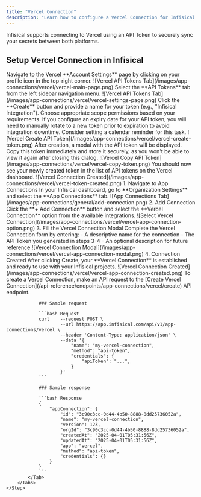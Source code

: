 ```yaml
---
title: "Vercel Connection"
description: "Learn how to configure a Vercel Connection for Infisical."
---
```


Infisical supports connecting to Vercel using an API Token to securely sync your secrets between both platforms.

## Setup Vercel Connection in Infisical

<Steps>
    <Step title="Move to API Tokens on Vercel">
        Navigate to the Vercel **Account Settings** page by clicking on your profile icon in the top-right corner.
        ![Vercel API Tokens Tab](/images/app-connections/vercel/vercel-main-page.png)
    </Step>
    <Step title="Open API Tokens Tab">
        Select the **API Tokens** tab from the left sidebar navigation menu.
        ![Vercel API Tokens Tab](/images/app-connections/vercel/vercel-settings-page.png)
    </Step>
    <Step title="Create the API Token">
        Click the **Create** button and provide a name for your token (e.g., "Infisical Integration"). 
        Choose appropriate scope permissions based on your requirements.
        <Note>
            If you configure an expiry date for your API token, you will need to manually rotate to a new token prior to expiration to avoid integration downtime. Consider setting a calendar reminder for this task.
        </Note>
        ![Vercel Create API Token](/images/app-connections/vercel/vercel-create-token.png)
    </Step>
    <Step title="Copy the API Token">
        After creation, a modal with the API token will be displayed. Copy this token immediately and store it securely, as you won't be able to view it again after closing this dialog.
        ![Vercel Copy API Token](/images/app-connections/vercel/vercel-copy-token.png)
    </Step>
    <Step title="Token Created">
        You should now see your newly created token in the list of API tokens on the Vercel dashboard.
        ![Vercel Connection Created](/images/app-connections/vercel/vercel-token-created.png)
    </Step>
    <Step title="Setup Vercel Connection in Infisical">
        <Tabs>
            <Tab title="Infisical UI">
                1. Navigate to App Connections
                    In your Infisical dashboard, go to **Organization Settings** and select the **App Connections** tab.
                    ![App Connections Tab](/images/app-connections/general/add-connection.png)
                2. Add Connection
                    Click the **+ Add Connection** button and select the **Vercel Connection** option from the available integrations.
                    ![Select Vercel Connection](/images/app-connections/vercel/vercel-app-connection-option.png)
                3. Fill the Vercel Connection Modal
                    Complete the Vercel Connection form by entering:
                    - A descriptive name for the connection
                    - The API Token you generated in steps 3-4
                    - An optional description for future reference
                    ![Vercel Connection Modal](/images/app-connections/vercel/vercel-app-connection-modal.png)
                4. Connection Created
                    After clicking Create, your **Vercel Connection** is established and ready to use with your Infisical projects.
                    ![Vercel Connection Created](/images/app-connections/vercel/vercel-app-connection-created.png)
            </Tab>
            <Tab title="API">
                To create a Vercel Connection, make an API request to the [Create Vercel
                Connection](/api-reference/endpoints/app-connections/vercel/create) API endpoint.

                ### Sample request

                ```bash Request
                curl    --request POST \
                        --url https://app.infisical.com/api/v1/app-connections/vercel \
                        --header 'Content-Type: application/json' \
                        --data '{
                            "name": "my-vercel-connection",
                            "method": "api-token",
                            "credentials": {
                                "apiToken": "...",
                            }
                        }'
                ```

                ### Sample response

                ```bash Response
                {
                    "appConnection": {
                        "id": "3c90c3cc-0d44-4b50-8888-8dd25736052a",
                        "name": "my-vercel-connection",
                        "version": 123,
                        "orgId": "3c90c3cc-0d44-4b50-8888-8dd25736052a",
                        "createdAt": "2025-04-01T05:31:56Z",
                        "updatedAt": "2025-04-01T05:31:56Z",
                        "app": "vercel",
                        "method": "api-token",
                        "credentials": {}
                    }
                }
                ```
            </Tab>
        </Tabs>
    </Step>
</Steps>